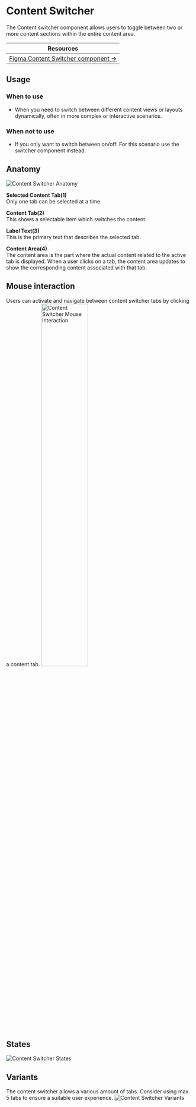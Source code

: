

 
<Meta of={ContentSwitcherStories} /> 

# Content Switcher
The Content switcher component allows users to toggle between two or more content sections within the entire content area.

| Resources                                                                                                                |
|--------------------------------------------------------------------------------------------------------------------------|
| [Figma Content Switcher component →](https://www.figma.com/design/zPvPwPgb4EsYFXKC2nhzSG/Infineon-DDS-%7C-Main?node-id=63857-4879) |

## Usage

### When to use
- When you need to switch between different content views or layouts dynamically, often in more complex or interactive scenarios.

### When not to use
- If you only want to switch between on/off. For this scenario use the switcher component instead.

## Anatomy
<img src={ContentSwitcherAnatomy} alt="Content Switcher Anatomy" />

**Selected Content Tab(1)**\
Only one tab can be selected at a time.

**Content Tab(2)**\
This shows a selectable item which switches the content.

**Label Text(3)**\
This is the primary text that describes the selected tab. 

**Content Area(4)**\
The content area is the part where the actual content related to the active tab is displayed. When a user clicks on a tab, the content area updates to show the corresponding content associated with that tab.

## Mouse interaction
Users can activate and navigate between content switcher tabs by clicking a content tab.
<img src={ContentSwitcherMouseInteraction} alt="Content Switcher Mouse Interaction" width="50%" />

## States
<img src={ContentSwitcherStates} alt="Content Switcher States" />

## Variants
The content switcher allows a various amount of tabs. Consider using max. 5 tabs to ensure a suitable user experience.
<img src={ContentSwitcherVariants} alt="Content Switcher Variants" />